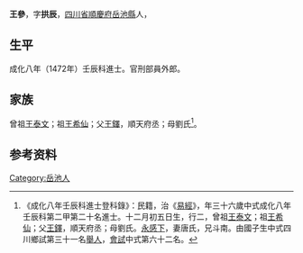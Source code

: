 {{Otheruses|other=名为王拱辰的其他人物|王拱辰}}
{{明清人物信息框
| 姓名 = 王參
| 原名 =
| 圖片名稱= 
| 圖片大小 =
| 圖片說明 = 
| 最高職務 =
| 國家 = 大明 
| 爵位 =
| 籍貫 = [[四川省|四川省]][[順慶府|順慶府]][[岳池縣|岳池縣]]
| 族裔 = 
| 旗籍 = 
| 字號 = 
| 諡號 =
| 出生日期 = 十二月初五日
| 出生地點 =
| 逝世日期 = 卒年不詳
| 逝世地點 =
| 墓葬 =
| 配偶 = 唐氏
| 親屬 = 父 [[王鐸_(宣德進士)|王鐸]]，母劉氏<br>子 [[王孝忠|王孝忠]]
| 出身 =
* 成化八年壬辰科進士出身
| 經歷 =
| 著作 =  }}

'''王參'''{{BD|1437年||？年||}}，字'''拱辰'''，[[四川省|四川省]][[順慶府|順慶府]][[岳池縣|岳池縣]]人，

==生平==
成化八年（1472年）壬辰科進士。官刑部員外郎。

==家族==
曾祖[[王泰文|王泰文]]；祖[[王希仙|王希仙]]；父[[王鐸|王鐸]]，順天府丞；母劉氏<ref>《成化八年壬辰科進士登科錄》：民籍，治《[[易經|易經]]》，年三十六歲中式成化八年壬辰科第二甲第二十名進士。十二月初五日生，行二，曾祖[[王泰文|王泰文]]；祖[[王希仙|王希仙]]；父[[王鐸|王鐸]]，順天府丞；母劉氏。[[永感下|永感下]]，妻唐氏，兄斗南。由國子生中式四川鄉試第三十一名[[舉人|舉人]]，[[會試|會試]]中式第六十二名。</ref>。

== 参考资料 ==
{{reflist}}

{{成化八年壬辰科殿试金榜}}

{{Authority control}}

{{DEFAULTSORT:}}
[[Category:岳池人|Category:岳池人]]


{{明朝人物小作品}}